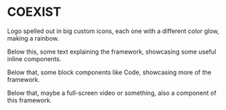 # COEXIST

Logo spelled out in big custom icons, each one with a different color glow, making a rainbow.

Below this, some text explaining the framework, showcasing some useful inline components.

Below that, some block components like Code, showcasing more of the framework.

Below that, maybe a full-screen video or something, also a component of this framework.
